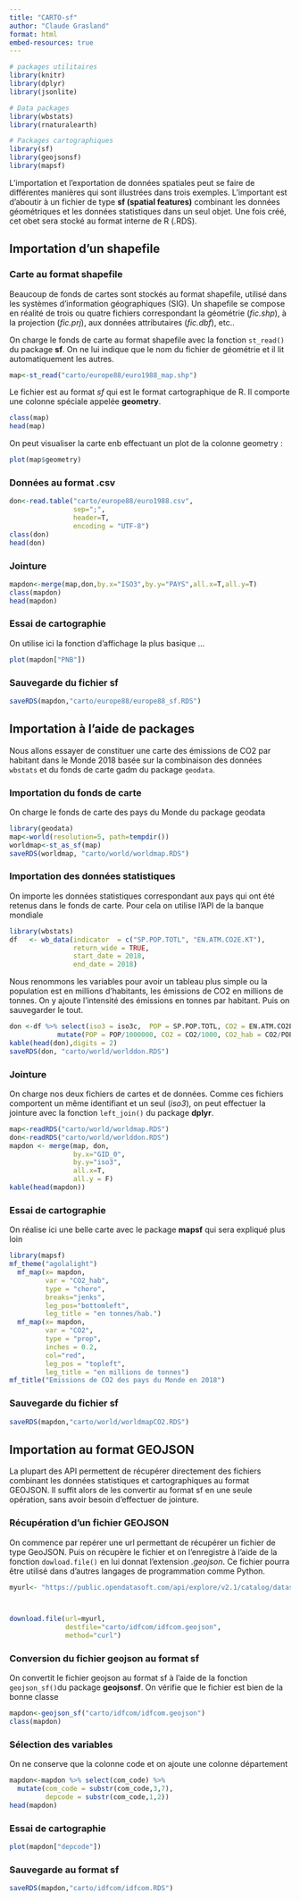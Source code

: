 ```yaml
---
title: "CARTO-sf"
author: "Claude Grasland"
format: html
embed-resources: true
---
```


```r
# packages utilitaires
library(knitr)
library(dplyr)
library(jsonlite)

# Data packages
library(wbstats)
library(rnaturalearth)

# Packages cartographiques
library(sf)
library(geojsonsf)
library(mapsf)

```

L'importation et l'exportation de données spatiales peut se faire de différentes manières qui sont illustrées dans trois exemples. L'important est d'aboutir à un fichier de type **sf (spatial features)** combinant les données géométriques et les données statistiques dans un seul objet. Une fois créé, cet obet sera stocké au format interne de R (.RDS). 


## Importation d'un shapefile

### Carte au format shapefile

Beaucoup de fonds de cartes sont stockés au format shapefile, utilisé dans les systèmes d'information géographiques (SIG). Un shapefile se compose en réalité de trois ou quatre fichiers correspondant la géométrie (*fic.shp*), à la projection (*fic.prj*), aux données attributaires (*fic.dbf*), etc..

On charge le fonds de carte au format shapefile avec la fonction `st_read()` du package **sf**. On ne lui indique que le nom du fichier de géométrie et il lit automatiquement les autres.

```r
map<-st_read("carto/europe88/euro1988_map.shp")
```

Le fichier est au format *sf* qui est le format cartographique de R. Il comporte une colonne spéciale appelée **geometry**.

```r
class(map)
head(map)
```
On peut visualiser la carte enb effectuant un plot de la colonne geometry :

```r
plot(map$geometry)
```

### Données au format .csv

```r
don<-read.table("carto/europe88/euro1988.csv",
                sep=";",
                header=T,
                encoding = "UTF-8")
class(don)
head(don)
```

### Jointure

```r
mapdon<-merge(map,don,by.x="ISO3",by.y="PAYS",all.x=T,all.y=T)
class(mapdon)
head(mapdon)
```

### Essai de cartographie

On utilise ici la fonction d'affichage la plus basique ...

```r
plot(mapdon["PNB"])
```

### Sauvegarde du fichier sf

```r
saveRDS(mapdon,"carto/europe88/europe88_sf.RDS")
```



## Importation à l'aide de packages

Nous allons essayer de constituer une carte des émissions de CO2 par habitant dans le Monde 2018 basée sur la combinaison des données `wbstats` et du fonds de carte gadm du package  `geodata`.

### Importation du fonds de carte

On charge le fonds de carte des pays du Monde du package geodata 

```r
library(geodata)
map<-world(resolution=5, path=tempdir())
worldmap<-st_as_sf(map)
saveRDS(worldmap, "carto/world/worldmap.RDS")
```



### Importation des données statistiques

On importe les données statistiques correspondant aux pays qui ont été retenus dans le fonds de carte. Pour cela on utilise l'API de la banque mondiale

```r
library(wbstats)
df   <- wb_data(indicator  = c("SP.POP.TOTL", "EN.ATM.CO2E.KT"),
                return_wide = TRUE,
                start_date = 2018,
                end_date = 2018)

```

Nous renommons les variables pour avoir un tableau plus simple ou la population est en millions d'habitants, les émissions de CO2 en millions de tonnes. On y ajoute l'intensité des émissions en tonnes par habitant. Puis on sauvegarder le tout.

```r

don <-df %>% select(iso3 = iso3c,  POP = SP.POP.TOTL, CO2 = EN.ATM.CO2E.KT) %>%
            mutate(POP = POP/1000000, CO2 = CO2/1000, CO2_hab = CO2/POP)
kable(head(don),digits = 2)
saveRDS(don, "carto/world/worlddon.RDS")

```



### Jointure

On charge nos deux fichiers de cartes et de données. Comme ces fichiers comportent un même identifiant et un seul (*iso3*), on peut effectuer la jointure avec la fonction `left_join()` du package **dplyr**.

```r
map<-readRDS("carto/world/worldmap.RDS")
don<-readRDS("carto/world/worlddon.RDS")
mapdon <- merge(map, don, 
                by.x="GID_0",
                by.y="iso3",
                all.x=T,
                all.y = F)
kable(head(mapdon))
```


### Essai de cartographie

On réalise ici une belle carte avec le package **mapsf** qui sera expliqué plus loin 

```r
library(mapsf)
mf_theme("agolalight")
  mf_map(x= mapdon,
         var = "CO2_hab", 
         type = "choro",
         breaks="jenks",
         leg_pos="bottomleft",
         leg_title = "en tonnes/hab.")
  mf_map(x= mapdon,
         var = "CO2",
         type = "prop",
         inches = 0.2,
         col="red",
         leg_pos = "topleft",
         leg_title = "en millions de tonnes")
mf_title("Emissions de CO2 des pays du Monde en 2018")

```

### Sauvegarde du fichier sf

```r
saveRDS(mapdon,"carto/world/worldmapCO2.RDS")
```


## Importation au format GEOJSON

La plupart des API permettent de récupérer directement des fichiers combinant les données statistiques et cartographiques au format GEOJSON. Il suffit alors de les convertir au format sf en une seule opération, sans avoir besoin d'effectuer de jointure.


### Récupération d'un fichier GEOJSON

On commence par repérer une url permettant de récupérer un fichier de type GeoJSON. Puis on récupère le fichier et on l'enregistre à l'aide de la fonction `dowload.file()` en lui donnat l'extension *.geojson*. Ce fichier pourra être utilisé dans d'autres langages de programmation comme Python.

```r


myurl<- "https://public.opendatasoft.com/api/explore/v2.1/catalog/datasets/georef-france-commune/exports/geojson?lang=fr&refine=reg_name%3A%22%C3%8Ele-de-France%22&timezone=Europe%2FBerlin"



download.file(url=myurl,
              destfile="carto/idfcom/idfcom.geojson", 
              method="curl")


```

### Conversion du fichier geojson au format sf

On convertit le fichier geojson au format sf à l'aide de la fonction `geojson_sf()`du package **geojsonsf**. On vérifie que le fichier est bien de la bonne classe 

```r
mapdon<-geojson_sf("carto/idfcom/idfcom.geojson")
class(mapdon)
```

### Sélection des variables

On ne conserve que la colonne code et on ajoute une colonne département

```r
mapdon<-mapdon %>% select(com_code) %>% 
  mutate(com_code = substr(com_code,3,7),
         depcode = substr(com_code,1,2))
head(mapdon)
```



### Essai de cartographie


```r
plot(mapdon["depcode"])

```



### Sauvegarde au format sf

```r
saveRDS(mapdon,"carto/idfcom/idfcom.RDS")
```


